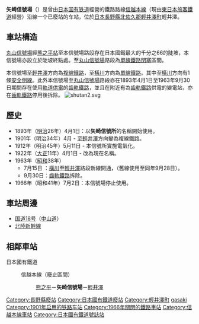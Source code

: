 {{日本車站資訊
|公司色 = #ccc
|文字色 = #000
|站名 = 矢崎信號場
|圖片 = 
|pxl =
|圖片說明 = 
|日文原名 = 矢ヶ崎
|平假名 = やがさき
|羅馬拼音 = Yagasaki
|電報略號 = ヤサ
|車站編號 =
|所屬公司 = [[日本國有鐵道|日本國有鐵道]]
|所在地 = [[長野縣|長野縣]][[北佐久郡|北佐久郡]][[輕井澤町|輕井澤町]]輕井澤
|車站構造 = [[地面車站|地面車站]]
|月台配置 = 
|啟用年月日 = 1901年（明治34年）4月 
|廢站年月日 = 1966年（昭和41年）7月2日
|乘客人數 = 
|統計年度 = 
|所屬路線 = [[信越本線|信越本線]]
|前一站 = [[熊之平站|熊之平]]
|前一站距離 = 4.3
|後一站距離 = 0.8
|後一站 = [[輕井澤車站|輕井澤]]
|距離 = 40.1
|起點站 = [[高崎站_(日本)|高崎]]
|轉車 =
|備註 = 
}}

'''矢崎信號場'''（{{jpn|j=矢ヶ崎信号場|hg=やがさきしんごうじょう|rm=Yagasaki eki|f=y}}）是曾由[[日本国有铁道|日本国有铁道]]經營的鐵路路線[[信越本線|信越本線]]（現由[[東日本旅客鐵道|東日本旅客鐵道]]經營）沿線一个已廢站的车站，位於[[日本|日本]][[長野縣|長野縣]][[北佐久郡|北佐久郡]][[輕井澤町|輕井澤町]]輕井澤。

==車站構造==
[[丸山信號場|丸山信號場]]經[[熊之平站|熊之平站]]至本信號場路段存在日本國鐵最大的千分之66的陡坡，本信號場亦設立於陡坡終點處。至[[丸山信號場|丸山信號場]]路段為[[單線鐵路|單線鐵路]][[閉塞_(鐵路)|閉塞]]區間。

本信號場至[[輕井澤車站|輕井澤]]方向為[[複線鐵路|複線鐵路]]，至[[橫川站_(群馬縣)|橫川]]方向為[[單線鐵路|單線鐵路]]。其中至[[橫川站_(群馬縣)|橫川]]方向有1條[[安全側線|安全側線]]。此外本信號場至[[丸山信號場|丸山信號場]]路段亦在1893年4月1日至1963年9月30日期間存在使用[[軌道供電|軌道供電]]的[[齒軌鐵路|齒軌鐵路]]，並且在附近有為[[齒軌鐵路|齒軌鐵路]]供電的變電站，亦在[[齒軌鐵路|齒軌鐵路]]停用後拆除。
[[File:shutan2.svg|thumb]]

==歷史==
* 1893年（[[明治|明治]]26年）4月1日：以'''矢崎信號所'''的名稱開始使用。
* 1901年（明治34年）4月 - 至[[輕井澤車站|輕井澤]]方向變為複線鐵路。
* 1912年（明治45年）5月11日 - 本信號所實施電氣化。
* 1922年（[[大正|大正]]11年）4月1日 - 改為現在名稱。
* 1963年（[[昭和|昭和]]38年）
** 7月15日 ：[[橫川站_(群馬縣)|橫川]]至[[輕井澤車站|輕井澤]]路段新線開通，（舊線使用至同年9月28日）。
** 9月30日：[[齒軌鐵路|齒軌鐵路]]拆除。
* 1966年（昭和41年）7月2日：本信號場停止使用。

==車站周邊==
*[[国道18号|国道18号]]（[[中山道|中山道]]）
*[[北陸新幹線|北陸新幹線]]

==相鄰車站==
; 日本國有鐵道
:{{Color|yellowgreen|■}} 信越本線（廢止區間）
::[[熊之平站|熊之平]]－'''矢崎信號場'''－[[輕井澤車站|輕井澤]]

{{信越本線 (廢線區間)}}

{{DEFAULTSORT:Yagasaki}}
[[Category:長野縣廢站|Category:長野縣廢站]]
[[Category:日本國有鐵道廢站|Category:日本國有鐵道廢站]]
[[Category:輕井澤町|Category:輕井澤町]]
[[Category:日本鐵路車站_Ya|gasaki]]
[[Category:1901年启用的铁路车站|Category:1901年启用的铁路车站]]
[[Category:1966年關閉的鐵路車站|Category:1966年關閉的鐵路車站]]
[[Category:信越本線車站|Category:信越本線車站]]
[[Category:日本國有鐵道號誌站|Category:日本國有鐵道號誌站]]